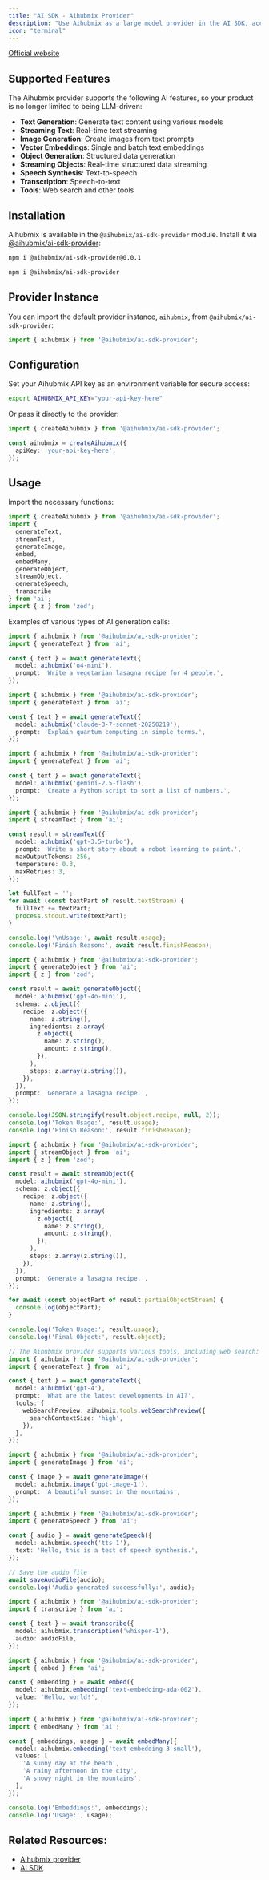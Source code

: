 ```yaml
---
title: "AI SDK - Aihubmix Provider"
description: "Use Aihubmix as a large model provider in the AI SDK, accessing a massive number of models with a single key."
icon: "terminal"
---
```


[Official website](https://ai-sdk.dev/providers/community-providers/aihubmix)

## Supported Features

The Aihubmix provider supports the following AI features, so your product is no longer limited to being LLM-driven:

- **Text Generation**: Generate text content using various models
- **Streaming Text**: Real-time text streaming
- **Image Generation**: Create images from text prompts
- **Vector Embeddings**: Single and batch text embeddings
- **Object Generation**: Structured data generation
- **Streaming Objects**: Real-time structured data streaming
- **Speech Synthesis**: Text-to-speech
- **Transcription**: Speech-to-text
- **Tools**: Web search and other tools

## Installation

Aihubmix is available in the `@aihubmix/ai-sdk-provider` module. Install it via [@aihubmix/ai-sdk-provider](https://www.npmjs.com/package/@aihubmix/ai-sdk-provider):

<CodeGroup>

```bash ai 4.3
npm i @aihubmix/ai-sdk-provider@0.0.1
```


```bash ai 5 beta
npm i @aihubmix/ai-sdk-provider
```

</CodeGroup>

## Provider Instance

You can import the default provider instance, `aihubmix`, from `@aihubmix/ai-sdk-provider`:

```ts
import { aihubmix } from '@aihubmix/ai-sdk-provider';
```

## Configuration

Set your Aihubmix API key as an environment variable for secure access:

```bash
export AIHUBMIX_API_KEY="your-api-key-here"
```

Or pass it directly to the provider:

```ts
import { createAihubmix } from '@aihubmix/ai-sdk-provider';

const aihubmix = createAihubmix({
  apiKey: 'your-api-key-here',
});
```

## Usage

Import the necessary functions:

```ts
import { createAihubmix } from '@aihubmix/ai-sdk-provider';
import { 
  generateText, 
  streamText, 
  generateImage, 
  embed, 
  embedMany, 
  generateObject, 
  streamObject, 
  generateSpeech, 
  transcribe 
} from 'ai';
import { z } from 'zod';
```

Examples of various types of AI generation calls:

<CodeGroup>

```ts Generate Text
import { aihubmix } from '@aihubmix/ai-sdk-provider';
import { generateText } from 'ai';

const { text } = await generateText({
  model: aihubmix('o4-mini'),
  prompt: 'Write a vegetarian lasagna recipe for 4 people.',
});
```


```ts Claude Model
import { aihubmix } from '@aihubmix/ai-sdk-provider';
import { generateText } from 'ai';

const { text } = await generateText({
  model: aihubmix('claude-3-7-sonnet-20250219'),
  prompt: 'Explain quantum computing in simple terms.',
});
```


```ts Gemini Model
import { aihubmix } from '@aihubmix/ai-sdk-provider';
import { generateText } from 'ai';

const { text } = await generateText({
  model: aihubmix('gemini-2.5-flash'),
  prompt: 'Create a Python script to sort a list of numbers.',
});
```


```ts Stream Text
import { aihubmix } from '@aihubmix/ai-sdk-provider';
import { streamText } from 'ai';

const result = streamText({
  model: aihubmix('gpt-3.5-turbo'),
  prompt: 'Write a short story about a robot learning to paint.',
  maxOutputTokens: 256,
  temperature: 0.3,
  maxRetries: 3,
});

let fullText = '';
for await (const textPart of result.textStream) {
  fullText += textPart;
  process.stdout.write(textPart);
}

console.log('\nUsage:', await result.usage);
console.log('Finish Reason:', await result.finishReason);
```


```ts Generate Object
import { aihubmix } from '@aihubmix/ai-sdk-provider';
import { generateObject } from 'ai';
import { z } from 'zod';

const result = await generateObject({
  model: aihubmix('gpt-4o-mini'),
  schema: z.object({
    recipe: z.object({
      name: z.string(),
      ingredients: z.array(
        z.object({
          name: z.string(),
          amount: z.string(),
        }),
      ),
      steps: z.array(z.string()),
    }),
  }),
  prompt: 'Generate a lasagna recipe.',
});

console.log(JSON.stringify(result.object.recipe, null, 2));
console.log('Token Usage:', result.usage);
console.log('Finish Reason:', result.finishReason);
```


```ts Stream Object
import { aihubmix } from '@aihubmix/ai-sdk-provider';
import { streamObject } from 'ai';
import { z } from 'zod';

const result = await streamObject({
  model: aihubmix('gpt-4o-mini'),
  schema: z.object({
    recipe: z.object({
      name: z.string(),
      ingredients: z.array(
        z.object({
          name: z.string(),
          amount: z.string(),
        }),
      ),
      steps: z.array(z.string()),
    }),
  }),
  prompt: 'Generate a lasagna recipe.',
});

for await (const objectPart of result.partialObjectStream) {
  console.log(objectPart);
}

console.log('Token Usage:', result.usage);
console.log('Final Object:', result.object);
```


```ts Tool Calling
// The Aihubmix provider supports various tools, including web search:
import { aihubmix } from '@aihubmix/ai-sdk-provider';
import { generateText } from 'ai';

const { text } = await generateText({
  model: aihubmix('gpt-4'),
  prompt: 'What are the latest developments in AI?',
  tools: {
    webSearchPreview: aihubmix.tools.webSearchPreview({
      searchContextSize: 'high',
    }),
  },
});
```


```ts Image Generation
import { aihubmix } from '@aihubmix/ai-sdk-provider';
import { generateImage } from 'ai';

const { image } = await generateImage({
  model: aihubmix.image('gpt-image-1'),
  prompt: 'A beautiful sunset in the mountains',
});
```


```ts Speech Synthesis
import { aihubmix } from '@aihubmix/ai-sdk-provider';
import { generateSpeech } from 'ai';

const { audio } = await generateSpeech({
  model: aihubmix.speech('tts-1'),
  text: 'Hello, this is a test of speech synthesis.',
});

// Save the audio file
await saveAudioFile(audio);
console.log('Audio generated successfully:', audio);
```


```ts Transcription
import { aihubmix } from '@aihubmix/ai-sdk-provider';
import { transcribe } from 'ai';

const { text } = await transcribe({
  model: aihubmix.transcription('whisper-1'),
  audio: audioFile,
});
```


```ts Vector Embedding
import { aihubmix } from '@aihubmix/ai-sdk-provider';
import { embed } from 'ai';

const { embedding } = await embed({
  model: aihubmix.embedding('text-embedding-ada-002'),
  value: 'Hello, world!',
});
```


```ts Batch Embedding
import { aihubmix } from '@aihubmix/ai-sdk-provider';
import { embedMany } from 'ai';

const { embeddings, usage } = await embedMany({
  model: aihubmix.embedding('text-embedding-3-small'),
  values: [
    'A sunny day at the beach',
    'A rainy afternoon in the city',
    'A snowy night in the mountains',
  ],
});

console.log('Embeddings:', embeddings);
console.log('Usage:', usage);
```

</CodeGroup>

## Related Resources:

- [Aihubmix provider](https://v5.ai-sdk.dev/providers/community-providers/aihubmix)
- [AI SDK](https://ai-sdk.dev/docs)